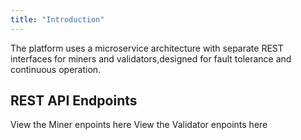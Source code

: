 ```yaml
---
title: "Introduction"
---
```


<Note>
  The platform uses a microservice architecture with separate REST interfaces for miners and validators,designed for fault tolerance and continuous operation.
</Note>

## REST API Endpoints

<Columns cols={2}>
  <Card title="Miner Endpoints" icon="land-mine-on" href="/api-reference/endpoint/active">
    View the Miner enpoints here
  </Card>
  <Card title="Validator Endpoints" icon="calendar-check" href="/api-reference/endpoint/test">
    View the Validator enpoints here
  </Card>
</Columns>